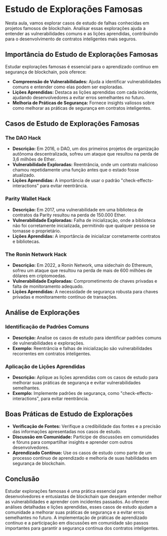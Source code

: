 # Estudo de Explorações Famosas

Nesta aula, vamos explorar casos de estudo de falhas conhecidas em projetos famosos de blockchain. Analisar essas explorações ajuda a entender as vulnerabilidades comuns e as lições aprendidas, contribuindo para o desenvolvimento de contratos inteligentes mais seguros.

## Importância do Estudo de Explorações Famosas

Estudar explorações famosas é essencial para o aprendizado contínuo em segurança de blockchain, pois oferece:

- **Compreensão de Vulnerabilidades:** Ajuda a identificar vulnerabilidades comuns e entender como elas podem ser exploradas.
- **Lições Aprendidas:** Destaca as lições aprendidas com cada incidente, ajudando desenvolvedores a evitar erros semelhantes no futuro.
- **Melhoria de Práticas de Segurança:** Fornece insights valiosos sobre como melhorar as práticas de segurança em contratos inteligentes.

## Casos de Estudo de Explorações Famosas

### The DAO Hack

- **Descrição:** Em 2016, o DAO, um dos primeiros projetos de organização autônoma descentralizada, sofreu um ataque que resultou na perda de 3,6 milhões de Ether.
- **Vulnerabilidade Exploradas:** Reentrância, onde um contrato malicioso chamou repetidamente uma função antes que o estado fosse atualizado.
- **Lições Aprendidas:** A importância de usar o padrão "check-effects-interactions" para evitar reentrância.

### Parity Wallet Hack

- **Descrição:** Em 2017, uma vulnerabilidade em uma biblioteca de contratos da Parity resultou na perda de 150.000 Ether.
- **Vulnerabilidade Exploradas:** Falha de inicialização, onde a biblioteca não foi corretamente inicializada, permitindo que qualquer pessoa se tornasse o proprietário.
- **Lições Aprendidas:** A importância de inicializar corretamente contratos e bibliotecas.

### The Ronin Network Hack

- **Descrição:** Em 2022, a Ronin Network, uma sidechain do Ethereum, sofreu um ataque que resultou na perda de mais de 600 milhões de dólares em criptomoedas.
- **Vulnerabilidade Exploradas:** Comprometimento de chaves privadas e falta de monitoramento adequado.
- **Lições Aprendidas:** A necessidade de segurança robusta para chaves privadas e monitoramento contínuo de transações.

## Análise de Explorações

### Identificação de Padrões Comuns

- **Descrição:** Analise os casos de estudo para identificar padrões comuns de vulnerabilidades e explorações.
- **Exemplo:** Reentrância e falhas de inicialização são vulnerabilidades recorrentes em contratos inteligentes.

### Aplicação de Lições Aprendidas

- **Descrição:** Aplique as lições aprendidas com os casos de estudo para melhorar suas práticas de segurança e evitar vulnerabilidades semelhantes.
- **Exemplo:** Implemente padrões de segurança, como "check-effects-interactions", para evitar reentrância.

## Boas Práticas de Estudo de Explorações

- **Verificação de Fontes:** Verifique a credibilidade das fontes e a precisão das informações apresentadas nos casos de estudo.
- **Discussão em Comunidade:** Participe de discussões em comunidades e fóruns para compartilhar insights e aprender com outros desenvolvedores.
- **Aprendizado Contínuo:** Use os casos de estudo como parte de um processo contínuo de aprendizado e melhoria de suas habilidades em segurança de blockchain.

## Conclusão

Estudar explorações famosas é uma prática essencial para desenvolvedores e entusiastas de blockchain que desejam entender melhor as vulnerabilidades e aprender com incidentes passados. Ao oferecer análises detalhadas e lições aprendidas, esses casos de estudo ajudam a comunidade a melhorar suas práticas de segurança e a evitar erros semelhantes no futuro. A implementação de práticas de aprendizado contínuo e a participação em discussões em comunidade são passos importantes para garantir a segurança contínua dos contratos inteligentes.
